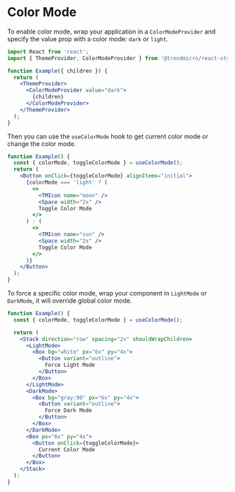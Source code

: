 # Color Mode

To enable color mode, wrap your application in a `ColorModeProvider` and specify the value prop with a color mode: `dark` or `light`.

```jsx disabled
import React from 'react';
import { ThemeProvider, ColorModeProvider } from '@trendmicro/react-styled-core';

function Example({ children }) {
  return (
    <ThemeProvider>
      <ColorModeProvider value="dark">
        {children}
      </ColorModeProvider>
    </ThemeProvider>
  );
}
```

Then you can use the `useColorMode` hook to get current color mode or change the color mode.

```jsx
function Example() {
  const { colorMode, toggleColorMode } = useColorMode();
  return (
    <Button onClick={toggleColorMode} alignItems="initial">
      {colorMode === 'light' ? (
        <>
          <TMIcon name="moon" />
          <Space width="2x" />
          Toggle Color Mode
        </>
      ) : (
        <>
          <TMIcon name="sun" />
          <Space width="2x" />
          Toggle Color Mode
        </>
      )}
    </Button>
  );
}
```

To force a specific color mode, wrap your component in `LightMode` or `DarkMode`, it will override global color mode.

```jsx
function Example() {
  const { colorMode, toggleColorMode } = useColorMode();

  return (
    <Stack direction="row" spacing="2x" shouldWrapChildren>
      <LightMode>
        <Box bg="white" px="6x" py="4x">
          <Button variant="outline">
            Force Light Mode
          </Button>
        </Box>
      </LightMode>
      <DarkMode>
        <Box bg="gray:90" px="6x" py="4x">
          <Button variant="outline">
            Force Dark Mode
          </Button>
        </Box>
      </DarkMode>
      <Box px="6x" py="4x">
        <Button onClick={toggleColorMode}>
          Current Color Mode
        </Button>
      </Box>
    </Stack>
  );
}
```
